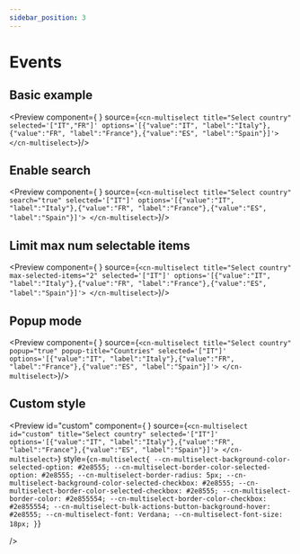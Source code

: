 ```yaml
---
sidebar_position: 3
---
```


# Events

## Basic example

<Preview component={<cn-multiselect
        selected='["IT","FR"]'
        title="Select country"
        options='[{"value":"IT", "label":"Italy"},{"value":"FR", "label":"France"},{"value":"ES", "label":"Spain"},{"value":"DE","label":"Germany"}]'>
</cn-multiselect>}
      source={`<cn-multiselect
        title="Select country"
        selected='["IT","FR"]'
        options='[{"value":"IT", "label":"Italy"},{"value":"FR", "label":"France"},{"value":"ES", "label":"Spain"}]'>
</cn-multiselect>`}/>

## Enable search
<Preview component={<cn-multiselect
        selected='["IT"]'
        title="Select country"
        search="true"
        options='[{"value":"IT", "label":"Italy"},{"value":"FR", "label":"France"},{"value":"ES", "label":"Spain"},{"value":"DE","label":"Germany"}]'>
</cn-multiselect>}
      source={`<cn-multiselect
        title="Select country"
        search="true"
        selected='["IT"]'
        options='[{"value":"IT", "label":"Italy"},{"value":"FR", "label":"France"},{"value":"ES", "label":"Spain"}]'>
</cn-multiselect>`}/>

## Limit max num selectable items
<Preview component={<cn-multiselect
        selected='["IT"]'
        max-selected-items="2"
        title="Select country"
        options='[{"value":"IT", "label":"Italy"},{"value":"FR", "label":"France"},{"value":"ES", "label":"Spain"},{"value":"DE","label":"Germany"}]'>
</cn-multiselect>}
      source={`<cn-multiselect
        title="Select country"
        max-selected-items="2"
        selected='["IT"]'
        options='[{"value":"IT", "label":"Italy"},{"value":"FR", "label":"France"},{"value":"ES", "label":"Spain"}]'>
</cn-multiselect>`}/>

## Popup mode
<Preview component={<cn-multiselect
        selected='["IT"]'
        title="Select country"
        popup="true"
        popup-title="Countries"
        options='[{"value":"IT", "label":"Italy"},{"value":"FR", "label":"France"},{"value":"ES", "label":"Spain"},{"value":"DE","label":"Germany"}]'>
</cn-multiselect>}
      source={`<cn-multiselect
        title="Select country"
        popup="true"
        popup-title="Countries"
        selected='["IT"]'
        options='[{"value":"IT", "label":"Italy"},{"value":"FR", "label":"France"},{"value":"ES", "label":"Spain"}]'>
</cn-multiselect>`}/>


## Custom style
<Preview
        id="custom"
        component={<cn-multiselect
        selected='["IT"]'
        title="Select country"
        options='[{"value":"IT", "label":"Italy"},{"value":"FR", "label":"France"},{"value":"ES", "label":"Spain"}]'>
</cn-multiselect>}
      source={`<cn-multiselect
        id="custom"
        title="Select country"
        selected='["IT"]'
        options='[{"value":"IT", "label":"Italy"},{"value":"FR", "label":"France"},{"value":"ES", "label":"Spain"}]'>
</cn-multiselect>`}
   style={`cn-multiselect{
      --cn-multiselect-background-color-selected-option: #2e8555;
      --cn-multiselect-border-color-selected-option: #2e8555;
      --cn-multiselect-border-radius: 5px;
      --cn-multiselect-background-color-selected-checkbox: #2e8555;
      --cn-multiselect-border-color-selected-checkbox: #2e8555;
      --cn-multiselect-border-color: #2e855554;
      --cn-multiselect-border-color-checkbox: #2e855554;
      --cn-multiselect-bulk-actions-button-background-hover: #2e8555;
      --cn-multiselect-font: Verdana;
      --cn-multiselect-font-size: 18px;
}`}

/>
